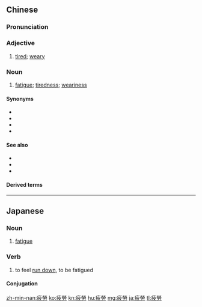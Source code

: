 {{also|疲劳}}
==Chinese==
{{zh-forms|s=疲劳}}

===Pronunciation===
{{zh-pron
|m=píláo
|c=pei4 lou4
|mn=qz:phî-lô͘/tw,xm,zz:phî-lô
|ma=Zh-píláo.ogg
|cat=a,n
}}

===Adjective===
{{zh-adj}}

# [[tired]]; [[weary]]

===Noun===
{{zh-noun}}

# [[fatigue]]; [[tiredness]]; [[weariness]]

====Synonyms====
* {{zh-l|精疲力竭}}
* {{zh-l|精疲力盡}}
* {{zh-l|累死}}
* {{zh-l|疲憊}}

====See also====
* {{zh-l|累}}
* {{zh-l|疲乏}}
* {{zh-l|疲倦}}

====Derived terms====
{{zh-der|審美疲勞}}

{{zh-cat|Elementary}}

----

==Japanese==
{{ja-kanjitab|ひ|ろう|yomi=o}}

===Noun===
{{ja-noun|ひろう|shin=疲労}}

# [[fatigue]]

===Verb===
{{ja-verb-suru|ひろう|shin=疲労}}

# to feel [[run down]], to be fatigued

====Conjugation====
{{ja-suru|ひろう}}

[[zh-min-nan:疲勞]]
[[ko:疲勞]]
[[kn:疲勞]]
[[hu:疲勞]]
[[mg:疲勞]]
[[ja:疲勞]]
[[tl:疲勞]]